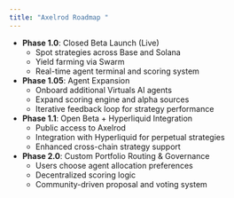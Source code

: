```yaml
---
title: "Axelrod Roadmap "
---
```


- **Phase 1.0**: Closed Beta Launch (Live)
  - Spot strategies across Base and Solana
  - Yield farming via Swarm
  - Real-time agent terminal and scoring system
- **Phase 1.05**: Agent Expansion
  - Onboard additional Virtuals AI agents
  - Expand scoring engine and alpha sources
  - Iterative feedback loop for strategy performance
- **Phase 1.1**: Open Beta \+ Hyperliquid Integration
  - Public access to Axelrod
  - Integration with Hyperliquid for perpetual strategies
  - Enhanced cross-chain strategy support
- **Phase 2.0**: Custom Portfolio Routing & Governance
  - Users choose agent allocation preferences
  - Decentralized scoring logic
  - Community-driven proposal and voting system